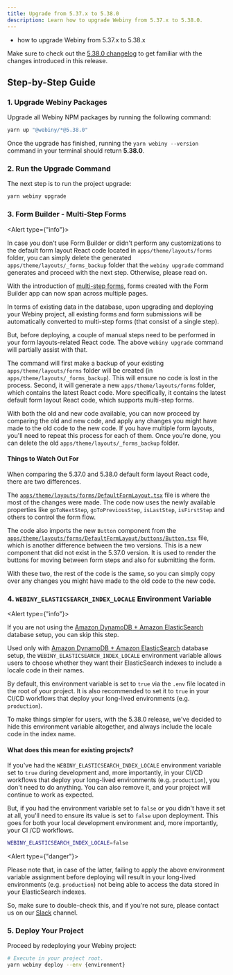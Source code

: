 ```yaml
---
title: Upgrade from 5.37.x to 5.38.0
description: Learn how to upgrade Webiny from 5.37.x to 5.38.0.
---
```



<Alert type="success" title="What you’ll learn">

- how to upgrade Webiny from 5.37.x to 5.38.x

</Alert>

<Alert type="info">

Make sure to check out the [5.38.0 changelog](./changelog) to get familiar with the changes introduced in this
release.

</Alert>

## Step-by-Step Guide

### 1. Upgrade Webiny Packages

Upgrade all Webiny NPM packages by running the following command:

```bash
yarn up "@webiny/*@5.38.0"
```

Once the upgrade has finished, running the `yarn webiny --version` command in your terminal should return **5.38.0**.

### 2. Run the Upgrade Command

The next step is to run the project upgrade:

```bash
yarn webiny upgrade
```

### 3. Form Builder - Multi-Step Forms

<Alert type={"info"}>

In case you don't use Form Builder or didn't perform any customizations to the default form layout React code located in `apps/theme/layouts/forms` folder, you can simply delete the generated `apps/theme/layouts/_forms_backup` folder that the `webiny upgrade` command generates and proceed with the next step. Otherwise, please read on.

</Alert>

With the introduction of [multi-step forms](/docs/release-notes/5.38.0/changelog#multi-step-forms), forms created with the Form Builder app can now span across multiple pages.

In terms of existing data in the database, upon upgrading and deploying your Webiny project, all existing forms and form submissions will be automatically converted to multi-step forms (that consist of a single step).

But, before deploying, a couple of manual steps need to be performed in your form layouts-related React code. The above `webiny upgrade` command will partially assist with that.

The command will first make a backup of your existing `apps/theme/layouts/forms` folder will be created (in `apps/theme/layouts/_forms_backup`). This will ensure no code is lost in the process. Second, it will generate a new `apps/theme/layouts/forms` folder, which contains the latest React code. More specifically, it contains the latest default form layout React code, which supports multi-step forms.

With both the old and new code available, you can now proceed by comparing the old and new code, and apply any changes you might have made to the old code to the new code. If you have multiple form layouts, you'll need to repeat this process for each of them. Once you're done, you can delete the old `apps/theme/layouts/_forms_backup` folder.

#### Things to Watch Out For

When comparing the 5.37.0 and 5.38.0 default form layout React code, there are two differences.

The [`apps/theme/layouts/forms/DefaultFormLayout.tsx`](https://github.com/webiny/webiny-js/blob/next/packages/cwp-template-aws/template/common/apps/theme/layouts/forms/DefaultFormLayout.tsx) file is where the most of the changes were made. The code now uses the newly available properties like `goToNextStep`, `goToPreviousStep`, `isLastStep`, `isFirstStep` and others to control the form flow.

The code also imports the new `Button` component from the [`apps/theme/layouts/forms/DefaultFormLayout/buttons/Button.tsx`](https://github.com/webiny/webiny-js/blob/next/packages/cwp-template-aws/template/common/apps/theme/layouts/forms/DefaultFormLayout/buttons/Button.tsx) file, which is another difference between the two versions. This is a new component that did not exist in the 5.37.0 version. It is used to render the buttons for moving between form steps and also for submitting the form.

With these two, the rest of the code is the same, so you can simply copy over any changes you might have made to the old code to the new code.

### 4. `WEBINY_ELASTICSEARCH_INDEX_LOCALE` Environment Variable

<Alert type={"info"}>

If you are not using the [Amazon DynamoDB + Amazon ElasticSearch](docs/architecture/introduction#different-database-setups) database setup, you can skip this step.

</Alert>

Used only with [Amazon DynamoDB + Amazon ElasticSearch](docs/architecture/introduction#different-database-setups) database setup, the `WEBINY_ELASTICSEARCH_INDEX_LOCALE` environment variable allows users to choose whether they want their ElasticSearch indexes to include a locale code in their names.

By default, this environment variable is set to `true` via the `.env` file located in the root of your project. It is also recommended to set it to `true` in your CI/CD workflows that deploy your long-lived environments (e.g. `production`).

To make things simpler for users, with the 5.38.0 release, we've decided to hide this environment variable altogether, and always include the locale code in the index name.

#### What does this mean for existing projects?

If you've had the `WEBINY_ELASTICSEARCH_INDEX_LOCALE` environment variable set to `true` during development and, more importantly, in your CI/CD workflows that deploy your long-lived environments (e.g. `production`), you don't need to do anything. You can also remove it, and your project will continue to work as expected.

But, if you had the environment variable set to `false` or you didn't have it set at all, you'll need to ensure its value is set to `false` upon deployment. This goes for both your local development environment and, more importantly, your CI /CD workflows.

```bash
WEBINY_ELASTICSEARCH_INDEX_LOCALE=false
```

<Alert type={"danger"}>

Please note that, in case of the latter, failing to apply the above environment variable assignment before deploying will result in your long-lived environments (e.g. `production`) not being able to access the data stored in your ElasticSearch indexes.

So, make sure to double-check this, and if you're not sure, please contact us on our [Slack](https://www.webiny.com/slack) channel.

</Alert>

### 5. Deploy Your Project

Proceed by redeploying your Webiny project:

```bash
# Execute in your project root.
yarn webiny deploy --env {environment}
```

<AdditionalNotes />

